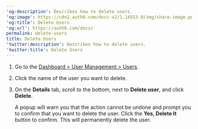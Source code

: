 ---
'og:description': Describes how to delete users.
'og:image': https://cdn2.auth0.com/docs-v2/1.14553.0/img/share-image.png
'og:title': Delete Users
'og:url': https://auth0.com/docs/
permalink: delete-users
title: Delete Users
'twitter:description': Describes how to delete users.
'twitter:title': Delete Users
---
1. Go to the [Dashboard > User Management > Users](https://manage.auth0.com/#/users).
2. Click the name of the user you want to delete.
3. On the **Details** tab, scroll to the bottom, next to **Delete user**, and click **Delete**.<br />

   A popup will warn you that the action cannot be undone and prompt you to confirm that you want to delete the user. Click the **Yes, Delete It** button to confirm. This will permanently delete the user.